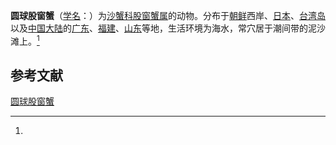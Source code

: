 {{Speciesbox
| name = 圆球股窗蟹
| status = 
| status_system = 
| image = Kometsukigani_06g0139v.jpg
| image_caption = 圆球股窗蟹 ''Scopimera globosa''
| image_width = 250px
| genus = Scopimera
| species = globosa
| authority = (de Haan, 1835)<ref name='id11967'>{{cite web| url =http://www.bioinfo.cn/db05/BjdwSpecies.php?action=view&id=11967| title =圆球股窗蟹| work =《中国动物物种编目数据库》| publisher =中国科学院微生物研究所| author =中国科学院动物研究所| accessdate =2009-04-28| deadurl =yes| archiveurl =https://web.archive.org/web/20160305011938/http://www.bioinfo.cn/db05/BjdwSpecies.php?action=view&id=11967| archivedate =2016-03-05}}</ref>
}}

'''圆球股窗蟹'''（[[学名|学名]]：{{lang|la|''Scopimera globosa''}}）为[[沙蟹科|沙蟹科]][[股窗蟹属|股窗蟹属]]的动物。分布于[[朝鲜|朝鲜]]西岸、[[日本|日本]]、[[台湾岛|台湾岛]]以及[[中国大陆|中国大陆]]的[[广东|广东]]、[[福建|福建]]、[[山东|山东]]等地，生活环境为海水，常穴居于潮间带的泥沙滩上。<ref name='id11967'/>

== 参考文献 ==
{{reflist}}

{{Wikispecies|Scopimera globosa}}
{{Taxonbar|from=Q14324576}}

[[Category:股窗蟹属|圆球股窗蟹]]


{{螃蟹小作品}}